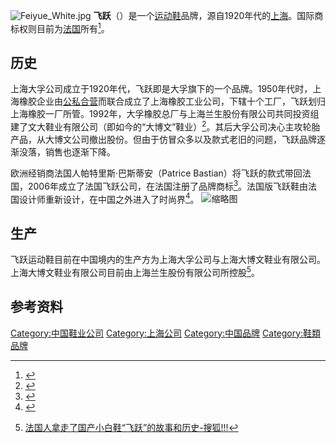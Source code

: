{{Infobox_Company
|company_name = 
|company_logo = [[File:Feiyue_shoes_logo.png|250px]]
|foundation=
|company_slogan = {{lang|en|Flying forward}}
|location = {{中华人民共和国}}
|industry = [[鞋类|鞋类]]
|products = [[鞋|鞋]]
|homepage = {{URL|https://www.feiyue-shoes.com}}
}}

[[File:Feiyue_White.jpg|thumb]]
'''飞跃'''（{{lang-fr|Feiyue}}）是一个[[运动鞋|运动鞋]]品牌，源自1920年代的[[上海|上海]]。国际商标权则目前为[[法国|法国]]所有<ref>{{cite web|language =zh-Hans|url=http://finance.ifeng.com/leadership/alzx/20091208/1552838.shtml|title=濒临绝境的飞跃鞋 在国外商标被法国人抢注|publisher=凤凰网财经|date=2009-12-08|accessdate=2016年4月9日}}</ref>。

==历史==
上海大孚公司成立于1920年代，飞跃即是大孚旗下的一个品牌。1950年代时，上海橡胶企业由[[公私合营|公私合营]]而联合成立了上海橡胶工业公司，下辖十个工厂，飞跃划归上海橡胶一厂所管。1992年，大孚橡胶总厂与上海兰生股份有限公司共同投资组建了文大鞋业有限公司（即如今的“大博文”鞋业）<ref>{{cite web|language=zh-Hans|url=http://www.marketbook.net/ppzh/211143708.html|title=飞跃 解放鞋一团乱麻的品牌之争|publisher=商标宝典|date=2008-08-25|accessdate=2010年8月17日|deadurl=yes|archiveurl=https://web.archive.org/web/20081120143025/http://www.marketbook.net/ppzh/211143708.html|archivedate=2008年11月20日}}</ref>。其后大孚公司决心主攻轮胎产品，从大博文公司撤出股份。但由于仿冒众多以及款式老旧的问题，飞跃品牌逐渐没落，销售也逐渐下降。

欧洲经销商法国人帕特里斯·巴斯蒂安（Patrice Bastian）将飞跃的款式带回法国，2006年成立了法国飞跃公司，在法国注册了品牌商标<ref>{{cite web|language =zh-Hans|url=http://thinktank.chinaemba.cn/industry/case/20091208-8977_2.html|title=濒临绝境的飞跃鞋国外商标被法国人抢注|publisher=中国EMBA网|date=2009-12-08|accessdate=2010年8月17日}}{{dead link}}</ref>。法国版飞跃鞋由法国设计师重新设计，在中国之外进入了时尚界<ref>{{cite web|language=zh-Hans|url=http://www.sh.chinanews.com.cn/pageurl/2008620103877.html|title=同是飞跃鞋价差20倍 被法国人从沪"觅走"后重新设计|publisher=上海新闻网|date=2008-06-20|accessdate=2010年8月17日|deadurl=yes|archiveurl=https://web.archive.org/web/20080915124533/http://www.sh.chinanews.com.cn/pageurl/2008620103877.html|archivedate=2008年9月15日}}</ref>。
[[File:Feiyue_olympics.jpg|缩略图]]
==生产==
飞跃运动鞋目前在中国境内的生产方为上海大孚公司与上海大博文鞋业有限公司。上海大博文鞋业有限公司目前由上海兰生股份有限公司所控股<ref>{{cite web|language =zh-Hans|url=http://app.finance.ifeng.com/data/stock/ggzw.php?id=13098203&symbol=600826|title=上海兰生股份有限公司关于为上海大博文鞋业有限公司提供担保的公告|publisher=凤凰网财经|date=2006-08-25 |accessdate=2010年8月17日}}[http://fashion.sohu.com/20160329/n442760771.shtml 法国人拿走了国产小白鞋“飞跃”的故事和历史-搜狐!!!]</ref>。

==参考资料==
{{reflist}}

[[Category:中国鞋业公司|Category:中国鞋业公司]]
[[Category:上海公司|Category:上海公司]]
[[Category:中国品牌|Category:中国品牌]]
[[Category:鞋類品牌|Category:鞋類品牌]]